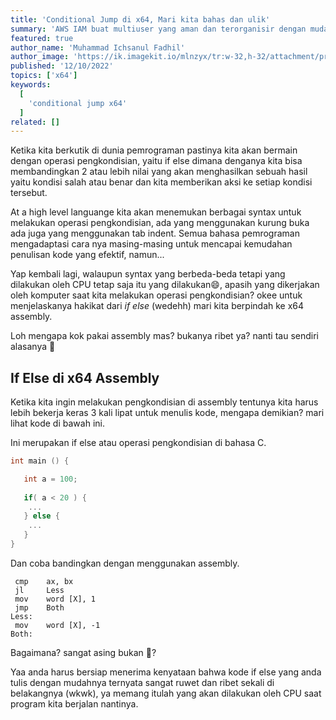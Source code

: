 ---
title: 'Conditional Jump di x64, Mari kita bahas dan ulik'
summary: 'AWS IAM buat multiuser yang aman dan terorganisir dengan mudah, mari kita pelajari.'
featured: true
author_name: 'Muhammad Ichsanul Fadhil'
author_image: 'https://ik.imagekit.io/mlnzyx/tr:w-32,h-32/attachment/profile.webp'
published: '12/10/2022'
topics: ['x64']
keywords:
  [
    'conditional jump x64'
  ]
related: []
---

Ketika kita berkutik di dunia pemrograman pastinya kita akan bermain dengan operasi pengkondisian, yaitu if else dimana denganya kita bisa membandingkan 2 atau lebih nilai yang akan menghasilkan sebuah hasil yaitu kondisi salah atau benar dan kita memberikan aksi ke setiap kondisi tersebut.

At a high level languange kita akan menemukan berbagai syntax untuk melakukan operasi pengkondisian, ada yang menggunakan kurung buka ada juga yang menggunakan tab indent. Semua bahasa pemrograman mengadaptasi cara nya masing-masing untuk mencapai kemudahan penulisan kode yang efektif, namun...

Yap kembali lagi, walaupun syntax yang berbeda-beda tetapi yang dilakukan oleh CPU tetap saja itu yang dilakukan😄, apasih yang dikerjakan oleh komputer saat kita melakukan operasi pengkondisian? okee untuk menjelaskanya hakikat dari *if else* (wedehh) mari kita berpindah ke x64 assembly.

Loh mengapa kok pakai assembly mas? bukanya ribet ya? nanti tau sendiri alasanya 🤣

## If Else di x64 Assembly

Ketika kita ingin melakukan pengkondisian di assembly tentunya kita harus lebih bekerja keras 3 kali lipat untuk menulis kode, mengapa demikian? mari lihat kode di bawah ini.

Ini merupakan if else atau operasi pengkondisian di bahasa C.

```c 
int main () {

   int a = 100;
 
   if( a < 20 ) {
    ...
   } else {
    ...
   }
}
```

Dan coba bandingkan dengan menggunakan assembly.

```asm6502
 cmp    ax, bx      
 jl     Less  
 mov    word [X], 1    
 jmp    Both            
Less: 
 mov    word [X], -1  
Both:
```

Bagaimana? sangat asing bukan 🤣?

Yaa anda harus bersiap menerima kenyataan bahwa kode if else yang anda tulis dengan mudahnya ternyata sangat ruwet dan ribet sekali di belakangnya (wkwk), ya memang itulah yang akan dilakukan oleh CPU saat program kita berjalan nantinya.

